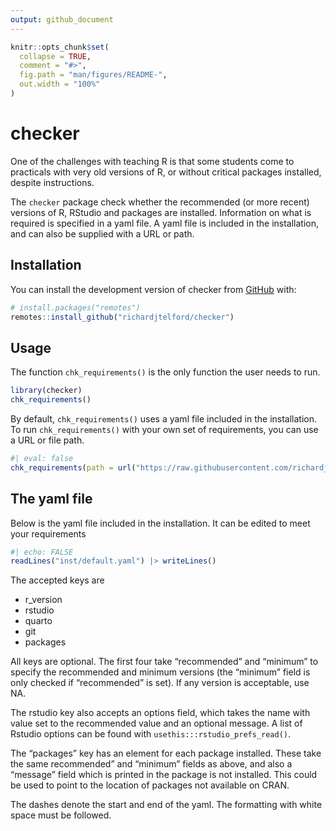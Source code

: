 ```yaml
---
output: github_document
---
```


<!-- README.md is generated from README.Rmd. Please edit that file -->

```r
knitr::opts_chunk$set(
  collapse = TRUE,
  comment = "#>",
  fig.path = "man/figures/README-",
  out.width = "100%"
)
```

# checker

<!-- badges: start -->
<!-- badges: end -->

One of the challenges with teaching R is that some students come to practicals with very old versions of R, or without critical packages installed, despite instructions.

The `checker` package check whether the recommended (or more recent) versions of R, RStudio and packages are installed. 
Information on what is required is specified in a yaml file. 
A yaml file is included in the installation, and can also be supplied with a URL or path.

## Installation

You can install the development version of checker from [GitHub](https://github.com/) with:

``` r
# install.packages("remotes")
remotes::install_github("richardjtelford/checker")
```

## Usage

The function `chk_requirements()` is the only function the user needs to run.

```r
library(checker)
chk_requirements()
```
By default, `chk_requirements()` uses a yaml file included in the installation.
To run `chk_requirements()` with your own set of requirements, you can use a URL or file path.

```r
#| eval: false
chk_requirements(path = url("https://raw.githubusercontent.com/richardjtelford/checker/main/inst/default.yaml"))
```


## The yaml file

Below is the yaml file included in the installation. It can be edited to meet your requirements


```r
#| echo: FALSE
readLines("inst/default.yaml") |> writeLines()
```

The accepted keys are

- r_version
- rstudio
- quarto
- git
- packages

All keys are optional.
The first four take "recommended" and "minimum" to specify the recommended and minimum versions (the "minimum" field is only checked if "recommended" is set). If any version is acceptable, use NA.

The rstudio key also accepts an options field, which takes the name with value set to the recommended value and an optional message. A list of Rstudio options can be found with `usethis:::rstudio_prefs_read()`.

The "packages" key has an element for each package installed. These take the same recommended" and "minimum" fields as above, and also a "message" field which is printed in the package is not installed. This could be used to point to the location of packages not available on CRAN.


The dashes denote the start and end of the yaml. The formatting with white space must be followed.
